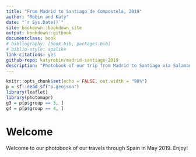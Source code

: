```yaml
--- 
title: "From Madrid to Santiago de Compostela, 2019"
author: "Robin and Katy"
date: "`r Sys.Date()`"
site: bookdown::bookdown_site
output: bookdown::gitbook
documentclass: book
# bibliography: [book.bib, packages.bib]
# biblio-style: apalike
link-citations: yes
github-repo: katyrobin/madrid-santiago-2019
description: "Photobook of our trip from Madrid to Santiago via Salamanca, Ourense and the Camino de Compostela."
---
```


```r
knitr::opts_chunk$set(echo = FALSE, out.width = "90%")
p = sf::read_sf("p.geojson")
library(leaflet)
library(photomapr)
g3 = p[p$group == 3, ]
g4 = p[p$group == 4, ]
````

# Welcome {-}

Welcome to our photobook of our travels through Spain in May 2019.
Enjoy!